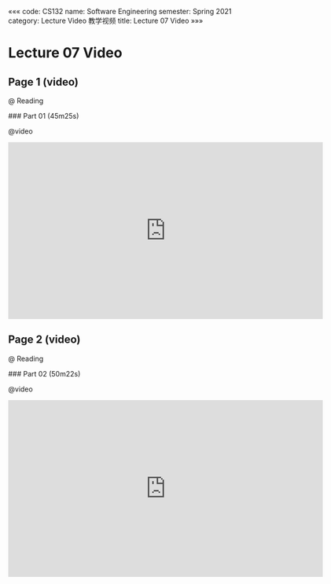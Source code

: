 «««
code: CS132
name: Software Engineering
semester: Spring 2021
category: Lecture Video 教学视频
title: Lecture 07 Video
»»»

# Lecture 07 Video

## Page 1 (video)

@ Reading

<div class="markdown-body">
### Part 01 (45m25s)
</div>

@video

<iframe src="https://watchsb.com/e/nc5j0ojgil9q.html" frameborder=0 marginwidth=0 marginheight=0 scrolling=no width=640 height=360 allowfullscreen></iframe>


## Page 2 (video)

@ Reading

<div class="markdown-body">
### Part 02 (50m22s)
</div>

@video

<iframe src="https://watchsb.com/e/t6nippek6z4o.html" frameborder=0 marginwidth=0 marginheight=0 scrolling=no width=640 height=360 allowfullscreen></iframe>


